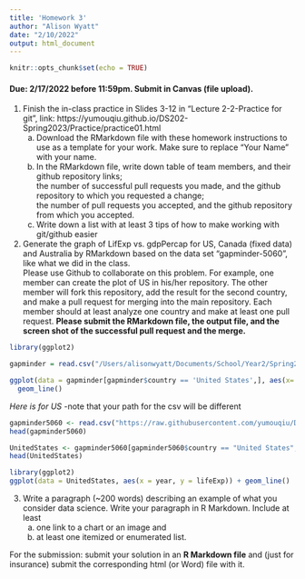 ```yaml
---
title: 'Homework 3'
author: "Alison Wyatt"
date: "2/10/2022"
output: html_document
---
```


```r
knitr::opts_chunk$set(echo = TRUE)
```

#### Due: 2/17/2022 before 11:59pm. Submit in Canvas (file upload).

1. Finish the in-class practice in Slides 3-12 in "Lecture 2-2-Practice for git", link: https://yumouqiu.github.io/DS202-Spring2023/Practice/practice01.html  
    a. Download the RMarkdown file with these homework instructions to use as a template for your work. Make sure to replace "Your Name" with your name.  
    b. In the RMarkdown file, write down table of team members, and their github repository links;   
the number of successful pull requests you made, and the github repository to which you requested a change;  
the number of pull requests you accepted, and the github repository from which you accepted.  
    c. Write down a list with at least 3 tips of how to make working with git/github easier  

2. Generate the graph of LifExp vs. gdpPercap for US, Canada (fixed data) and Australia by RMarkdown based on the data set "gapminder-5060", like what we did in the class.  
Please use Github to collaborate on this problem. For example, one member can create the plot of US in his/her repository. The other member will fork this repository, add the result for the second country, and make a pull request for merging into the main repository. Each member should at least analyze one country and make at least one pull request. **Please submit the RMarkdown file, the output file, and the screen shot of the successful pull request and the merge.**

```r
library(ggplot2)

gapminder = read.csv("/Users/alisonwyatt/Documents/School/Year2/Spring22/DS202/HW/HW3/gapminder-5060.csv", header = TRUE)

ggplot(data = gapminder[gapminder$country == 'United States',], aes(x= log(lifeExp), y = log(gdpPercap)))+
  geom_line()
```

*Here is for US*
-note that your path for the csv will be different
```r
gapminder5060 <- read.csv("https://raw.githubusercontent.com/yumouqiu/DS202-Spring2023/main/Lecture1_collaborative-environment/data/gapminder-5060.csv")
head(gapminder5060)

UnitedStates <- gapminder5060[gapminder5060$country == "United States", ]
head(UnitedStates)

library(ggplot2)
ggplot(data = UnitedStates, aes(x = year, y = lifeExp)) + geom_line()
```


3. Write a paragraph (~200 words) describing an example of what you consider data science. Write your paragraph in R Markdown. Include at least 
    a. one link to a chart or an image and 
    b. at least one itemized or enumerated list.
    



For the submission: submit your solution in an **R Markdown file** and (just for insurance) submit the corresponding html (or Word) file with it. 
